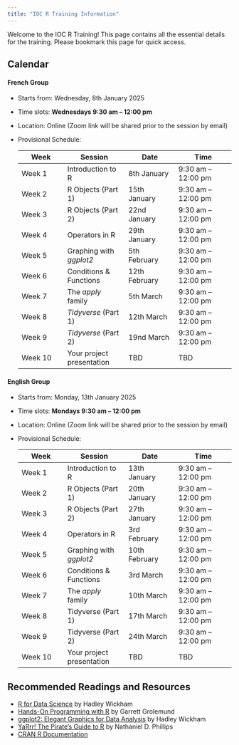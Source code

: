 ```yaml
---
title: "IOC R Training Information"
---
```


Welcome to the IOC R Training!
This page contains all the essential details for the training.
Please bookmark this page for quick access.

## Calendar

#### **French Group**

- Starts from: Wednesday, 8th January 2025  
- Time slots: **Wednesdays 9:30 am – 12:00 pm**
- Location: Online (Zoom link will be shared prior to the session by email)
- Provisional Schedule:  

  | **Week**       | **Session**          | **Date**         | **Time**           |
  |----------------|----------------------|------------------|--------------------|
  | Week 1         | Introduction to R    | 8th January      | 9:30 am – 12:00 pm |
  | Week 2         | R Objects (Part 1) | 15th January | 9:30 am – 12:00 pm |
  | Week 3         | R Objects (Part 2) | 22nd January | 9:30 am – 12:00 pm |
  | Week 4         | Operators in R    | 29th January      | 9:30 am – 12:00 pm |
  | Week 5         | Graphing with *ggplot2* | 5th February | 9:30 am – 12:00 pm |
  | Week 6         | Conditions & Functions | 12th February | 9:30 am – 12:00 pm |
  | Week 7         | The *apply* family   | 5th March      | 9:30 am – 12:00 pm |
  | Week 8         | *Tidyverse* (Part 1) | 12th March | 9:30 am – 12:00 pm |
  | Week 9         | *Tidyverse* (Part 2) | 19nd March | 9:30 am – 12:00 pm |
  | Week 10        | Your project presentation | TBD | TBD |


#### **English Group**

- Starts from: Monday, 13th January 2025  
- Time slots: **Mondays 9:30 am – 12:00 pm**  
- Location: Online (Zoom link will be shared prior to the session by email)
- Provisional Schedule:  

  | **Week**       | **Session**          | **Date**         | **Time**           |
  |----------------|----------------------|------------------|--------------------|
  | Week 1         | Introduction to R    | 13th January      | 9:30 am – 12:00 pm |
  | Week 2         | R Objects (Part 1) | 20th January | 9:30 am – 12:00 pm |
  | Week 3         | R Objects (Part 2) | 27th January | 9:30 am – 12:00 pm |
  | Week 4         | Operators in R    | 3rd February      | 9:30 am – 12:00 pm |
  | Week 5         | Graphing with *ggplot2* | 10th February | 9:30 am – 12:00 pm |
  | Week 6         | Conditions & Functions | 3rd March | 9:30 am – 12:00 pm |
  | Week 7         | The *apply* family   | 10th March      | 9:30 am – 12:00 pm |
  | Week 8         | Tidyverse (Part 1) | 17th March | 9:30 am – 12:00 pm |
  | Week 9         | Tidyverse (Part 2) | 24th March | 9:30 am – 12:00 pm |
  | Week 10        | Your project presentation | TBD | TBD |


## Recommended Readings and Resources

- [R for Data Science](https://r4ds.had.co.nz) by Hadley Wickham
- [Hands-On Programming with R](https://rstudio-education.github.io/hopr/) by Garrett Grolemund 
- [ggplot2: Elegant Graphics for Data Analysis](https://ggplot2.tidyverse.org) by Hadley Wickham 
- [YaRrr! The Pirate’s Guide to R](https://bookdown.org/ndphillips/YaRrr/) by Nathaniel D. Phillips
- [CRAN R Documentation](https://cran.r-project.org/)


